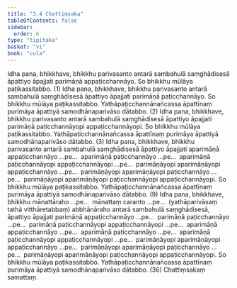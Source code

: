 ```yaml
---
title: "3.4 Chattiṃsaka"
tableOfContents: false
sidebar:
  order: 6
type: "tipitaka"
basket: "vi"
book: "cula"
---
```



<DynamicBreadcrumb />

<Division number="165" book="cula" bookNo="4" page="157">

<Paragraph number="691" book="cula">
Idha pana, bhikkhave, bhikkhu parivasanto antarā sambahulā saṃghādisesā āpattiyo āpajjati parimāṇā appaṭicchannāyo. So bhikkhu mūlāya paṭikassitabbo. (1)
</Paragraph>

<Paragraph number="692" book="cula">
Idha pana, bhikkhave, bhikkhu parivasanto antarā sambahulā saṃghādisesā āpattiyo āpajjati parimāṇā paṭicchannāyo. So bhikkhu mūlāya paṭikassitabbo. Yathāpaṭicchannānañcassa āpattīnaṃ purimāya āpattiyā samodhānaparivāso dātabbo. (2)
</Paragraph>

<Paragraph number="693" book="cula">
Idha pana, bhikkhave, bhikkhu parivasanto antarā sambahulā saṃghādisesā āpattiyo āpajjati parimāṇā paṭicchannāyopi appaṭicchannāyopi. So bhikkhu mūlāya paṭikassitabbo. Yathāpaṭicchannānañcassa āpattīnaṃ purimāya āpattiyā samodhānaparivāso dātabbo. (3)
</Paragraph>

<Paragraph number="694" book="cula">
Idha pana, bhikkhave, bhikkhu parivasanto antarā sambahulā saṃghādisesā āpattiyo āpajjati aparimāṇā appaṭicchannāyo …pe…  aparimāṇā paṭicchannāyo …pe…  aparimāṇā paṭicchannāyopi appaṭicchannāyopi …pe…  parimāṇāyopi aparimāṇāyopi appaṭicchannāyo …pe…  parimāṇāyopi aparimāṇāyopi paṭicchannāyo …pe…  parimāṇāyopi aparimāṇāyopi paṭicchannāyopi appaṭicchannāyopi. So bhikkhu mūlāya paṭikassitabbo. Yathāpaṭicchannānañcassa āpattīnaṃ purimāya āpattiyā samodhānaparivāso dātabbo. (9)
</Paragraph>

<Paragraph number="695" book="cula">
Idha pana, bhikkhave, bhikkhu mānattāraho …pe…  mānattaṃ caranto …pe…  (yathāparivāsaṃ tathā vitthāretabbaṃ) abbhānāraho antarā sambahulā saṃghādisesā, āpattiyo āpajjati parimāṇā appaṭicchannāyo …pe…  parimāṇā paṭicchannāyo …pe…  parimāṇā paṭicchannāyopi appaṭicchannāyopi …pe…  aparimāṇā appaṭicchannāyo …pe…  aparimāṇā paṭicchannāyo …pe…  aparimāṇā paṭicchannāyopi appaṭicchannāyopi …pe…  parimāṇāyopi aparimāṇāyopi appaṭicchannāyo …pe…  parimāṇāyopi aparimāṇāyopi paṭicchannāyo …pe…  parimāṇāyopi aparimāṇāyopi paṭicchannāyopi appaṭicchannāyopi. So bhikkhu mūlāya paṭikassitabbo. Yathāpaṭicchannānañcassa āpattīnaṃ purimāya āpattiyā samodhānaparivāso dātabbo. (36)

</Paragraph>
</Division>

<Paragraph number="696" type="center" book="cula">
Chattiṃsakaṃ samattaṃ.
</Paragraph>